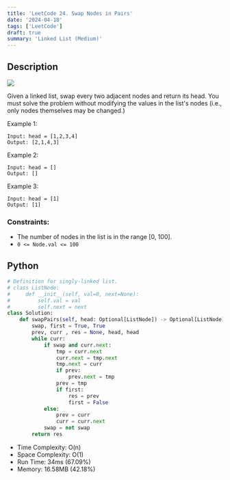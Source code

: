```yaml
---
title: 'LeetCode 24. Swap Nodes in Pairs'
date: '2024-04-18'
tags: ['LeetCode']
draft: true
summary: 'Linked List (Medium)'
---
```


## Description

[![](https://img.shields.io/badge/Medium-yellow)](https://leetcode.com/problems/swap-nodes-in-pairs/)

Given a linked list, swap every two adjacent nodes and return its head. You must solve the problem without modifying the values in the list's nodes (i.e., only nodes themselves may be changed.)

Example 1:
```
Input: head = [1,2,3,4]
Output: [2,1,4,3]
```

Example 2:
```
Input: head = []
Output: []
```

Example 3:
```
Input: head = [1]
Output: [1]
```

### Constraints:

- The number of nodes in the list is in the range [0, 100].
- `0 <= Node.val <= 100`

## Python
```python
# Definition for singly-linked list.
# class ListNode:
#     def __init__(self, val=0, next=None):
#         self.val = val
#         self.next = next
class Solution:
    def swapPairs(self, head: Optional[ListNode]) -> Optional[ListNode]:
        swap, first = True, True
        prev, curr , res = None, head, head
        while curr:
            if swap and curr.next:
                tmp = curr.next
                curr.next = tmp.next
                tmp.next = curr
                if prev:
                    prev.next = tmp
                prev = tmp
                if first:
                    res = prev
                    first = False
            else:
                prev = curr
                curr = curr.next
            swap = not swap
        return res
```
- Time Complexity: O(n)
- Space Complexity: O(1)
- Run Time: 34ms (67.09%)
- Memory: 16.58MB (42.18%)
